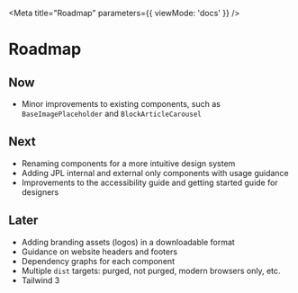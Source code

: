 
<Meta title="Roadmap" parameters={{ viewMode: 'docs' }} />

# Roadmap

## Now

- Minor improvements to existing components, such as `BaseImagePlaceholder` and `BlockArticleCarousel`

## Next

- Renaming components for a more intuitive design system
- Adding JPL internal and external only components with usage guidance
- Improvements to the accessibility guide and getting started guide for designers

## Later

- Adding branding assets (logos) in a downloadable format
- Guidance on website headers and footers
- Dependency graphs for each component
- Multiple `dist` targets: purged, not purged, modern browsers only, etc.
- Tailwind 3
